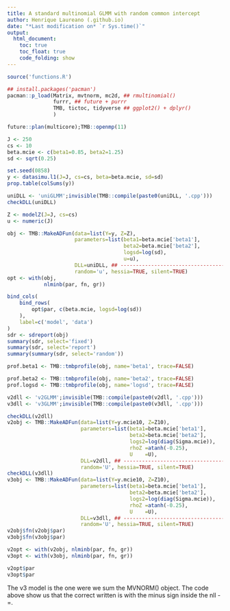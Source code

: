 ```yaml
---
title: A standard multinomial GLMM with random common intercept
author: Henrique Laureano (.github.io)
date: "*Last modification on* `r Sys.time()`"
output:
  html_document:
    toc: true
    toc_float: true
    code_folding: show
---
```


```r
source('functions.R')

## install.packages('pacman')
pacman::p_load(Matrix, mvtnorm, mc2d, ## rmultinomial()
               furrr, ## future + purrr
               TMB, tictoc, tidyverse ## ggplot2() + dplyr()
               )

future::plan(multicore);TMB::openmp(11)
```

```r
J <- 250
cs <- 10
beta.mcie <- c(beta1=0.85, beta2=1.25)
sd <- sqrt(0.25)

set.seed(0858)
y <- datasimu.l1(J=J, cs=cs, beta=beta.mcie, sd=sd)
prop.table(colSums(y))

uniDLL <- 'uniGLMM';invisible(TMB::compile(paste0(uniDLL, '.cpp')))
checkDLL(uniDLL)

Z <- modelZ(J=J, cs=cs)
u <- numeric(J)

obj <- TMB::MakeADFun(data=list(Y=y, Z=Z),
                      parameters=list(beta1=beta.mcie['beta1'],
                                      beta2=beta.mcie['beta2'],
                                      logsd=log(sd),
                                      u=u),
                      DLL=uniDLL, ## ----------------------------------
                      random='u', hessia=TRUE, silent=TRUE)
opt <- with(obj,
            nlminb(par, fn, gr))

bind_cols(
    bind_rows(
        opt$par, c(beta.mcie, logsd=log(sd))
    ),
    label=c('model', 'data')
)
sdr <- sdreport(obj)
summary(sdr, select='fixed')
summary(sdr, select='report')
summary(summary(sdr, select='random'))

prof.beta1 <- TMB::tmbprofile(obj, name='beta1', trace=FALSE)

prof.beta2 <- TMB::tmbprofile(obj, name='beta2', trace=FALSE)
prof.logsd <- TMB::tmbprofile(obj, name='logsd', trace=FALSE)
```

```r
v2dll <- 'v2GLMM';invisible(TMB::compile(paste0(v2dll, '.cpp')))
v3dll <- 'v3GLMM';invisible(TMB::compile(paste0(v3dll, '.cpp')))

checkDLL(v2dll)
v2obj <- TMB::MakeADFun(data=list(Y=y.mcie10, Z=Z10),
                        parameters=list(beta1=beta.mcie['beta1'],
                                        beta2=beta.mcie['beta2'],
                                        logs2=log(diag(Sigma.mcie)),
                                        rhoZ =atanh(-0.25),
                                        U    =U),
                        DLL=v2dll, ## ----------------------------------
                        random='U', hessia=TRUE, silent=TRUE)
checkDLL(v3dll)
v3obj <- TMB::MakeADFun(data=list(Y=y.mcie10, Z=Z10),
                        parameters=list(beta1=beta.mcie['beta1'],
                                        beta2=beta.mcie['beta2'],
                                        logs2=log(diag(Sigma.mcie)),
                                        rhoZ =atanh(-0.25),
                                        U    =U),
                        DLL=v3dll, ## ----------------------------------
                        random='U', hessia=TRUE, silent=TRUE)
v2obj$fn(v2obj$par)
v3obj$fn(v3obj$par)

v2opt <- with(v2obj, nlminb(par, fn, gr))
v3opt <- with(v3obj, nlminb(par, fn, gr))

v2opt$par
v3opt$par
```

The v3 model is the one were we sum the MVNORM() object. The code above
show us that the correct written is with the minus sign inside the nll
-=.
